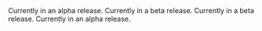 <CardGroup cols={3}>
  <Card title="Flutter" icon="flutter" href="/client-sdk-references/flutter" />

  <Card title="React Native & Expo" icon="react" href="/client-sdk-references/react-native-and-expo" />

  <Card title="JavaScript Web" icon="js" href="/client-sdk-references/javascript-web" />

  <Card title="Node.js" icon="node-js" href="/client-sdk-references/node">
    Currently in an alpha release.
  </Card>

  <Card title="Kotlin Multiplatform" icon="k" href="/client-sdk-references/kotlin-multiplatform">
    Currently in a beta release.
  </Card>

  <Card title="Swift" icon="swift" href="/client-sdk-references/swift">
    Currently in a beta release.
  </Card>

  <Card title=".NET" icon="wave-sine" href="/client-sdk-references/dotnet">
    Currently in an alpha release. 
  </Card>
</CardGroup>
